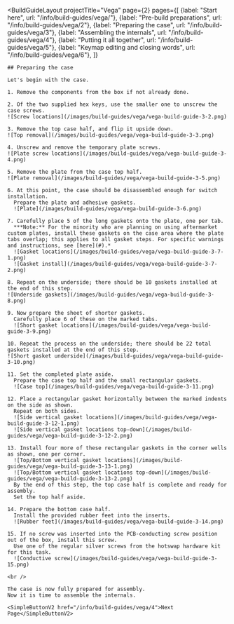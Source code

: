 ---
---


<BuildGuideLayout 
	projectTitle="Vega"
  page={2}
  pages={[
    {label: "Start here", url: "/info/build-guides/vega/"},
    {label: "Pre-build preparations", url: "/info/build-guides/vega/2"},
    {label: "Preparing the case", url: "/info/build-guides/vega/3"},
    {label: "Assembling the internals", url: "/info/build-guides/vega/4"},
    {label: "Putting it all together", url: "/info/build-guides/vega/5"},
    {label: "Keymap editing and closing words", url: "/info/build-guides/vega/6"},
  ]}
>

  <AltMarkdownRenderer>

    ## Preparing the case

    Let's begin with the case.

    1. Remove the components from the box if not already done.

    2. Of the two supplied hex keys, use the smaller one to unscrew the case screws.
    ![Screw locations](/images/build-guides/vega/vega-build-guide-3-2.png)

    3. Remove the top case half, and flip it upside down.
    ![Top removal](/images/build-guides/vega/vega-build-guide-3-3.png)

    4. Unscrew and remove the temporary plate screws.
    ![Plate screw locations](/images/build-guides/vega/vega-build-guide-3-4.png)

    5. Remove the plate from the case top half.
    ![Plate removal](/images/build-guides/vega/vega-build-guide-3-5.png)

    6. At this point, the case should be disassembled enough for switch installation.  
      Prepare the plate and adhesive gaskets.
      ![Plate](/images/build-guides/vega/vega-build-guide-3-6.png)

    7. Carefully place 5 of the long gaskets onto the plate, one per tab.  
      ***Note:** For the minority who are planning on using aftermarket custom plates, install these gaskets on the case area where the plate tabs overlap; this applies to all gasket steps. For specific warnings and instructions, see [here](#).*  
      ![Gasket locations](/images/build-guides/vega/vega-build-guide-3-7-1.png)
      ![Gasket install](/images/build-guides/vega/vega-build-guide-3-7-2.png)

    8. Repeat on the underside; there should be 10 gaskets installed at the end of this step.
    ![Underside gaskets](/images/build-guides/vega/vega-build-guide-3-8.png)

    9. Now prepare the sheet of shorter gaskets.  
      Carefully place 6 of these on the marked tabs.
      ![Short gasket locations](/images/build-guides/vega/vega-build-guide-3-9.png)

    10. Repeat the process on the underside; there should be 22 total gaskets installed at the end of this step.
    ![Short gasket underside](/images/build-guides/vega/vega-build-guide-3-10.png)

    11. Set the completed plate aside.  
      Prepare the case top half and the small rectangular gaskets.
      ![Case top](/images/build-guides/vega/vega-build-guide-3-11.png)

    12. Place a rectangular gasket horizontally between the marked indents on the side as shown.  
      Repeat on both sides.  
      ![Side vertical gasket locations](/images/build-guides/vega/vega-build-guide-3-12-1.png)  
      ![Side vertical gasket locations top-down](/images/build-guides/vega/vega-build-guide-3-12-2.png)  
      
    13. Install four more of these rectangular gaskets in the corner wells as shown, one per corner.
      ![Top/Bottom vertical gasket locations](/images/build-guides/vega/vega-build-guide-3-13-1.png)  
      ![Top/Bottom vertical gasket locations top-down](/images/build-guides/vega/vega-build-guide-3-13-2.png)  
      By the end of this step, the top case half is complete and ready for assembly.  
      Set the top half aside.

    14. Prepare the bottom case half.  
      Install the provided rubber feet into the inserts.
      ![Rubber feet](/images/build-guides/vega/vega-build-guide-3-14.png)

    15. If no screw was inserted into the PCB-conducting screw position out of the box, install this screw.  
      Use one of the regular silver screws from the hotswap hardware kit for this task.
      ![Conductive screw](/images/build-guides/vega/vega-build-guide-3-15.png)

    <br />
    
    The case is now fully prepared for assembly.  
    Now it is time to assemble the internals.

    <SimpleButtonV2 href="/info/build-guides/vega/4">Next Page</SimpleButtonV2>
    
    
  </AltMarkdownRenderer>
			
</BuildGuideLayout>



